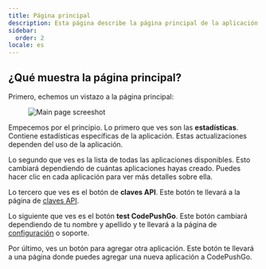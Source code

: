 ```yaml
---
title: Página principal
description: Esta página describe la página principal de la aplicación web
sidebar:
  order: 2
locale: es
---
```


## ¿Qué muestra la página principal?

Primero, echemos un vistazo a la página principal:
<figure><img src="/main-page.webp" alt="Main page screeshot" /><figcaption></figcaption></figure>

Empecemos por el principio. Lo primero que ves son las **estadísticas**. Contiene estadísticas específicas de la aplicación. Estas actualizaciones dependen del uso de la aplicación.

Lo segundo que ves es la lista de todas las aplicaciones disponibles. Esto cambiará dependiendo de cuántas aplicaciones hayas creado. Puedes hacer clic en cada aplicación para ver más detalles sobre ella.

Lo tercero que ves es el botón de **claves API**. Este botón te llevará a la página de [claves API](/docs/webapp/api-keys/).

Lo siguiente que ves es el botón **test CodePushGo**. Este botón cambiará dependiendo de tu nombre y apellido y te llevará a la página de [configuración](/docs/webapp/settings/) o soporte.

Por último, ves un botón para agregar otra aplicación. Este botón te llevará a una página donde puedes agregar una nueva aplicación a CodePushGo.